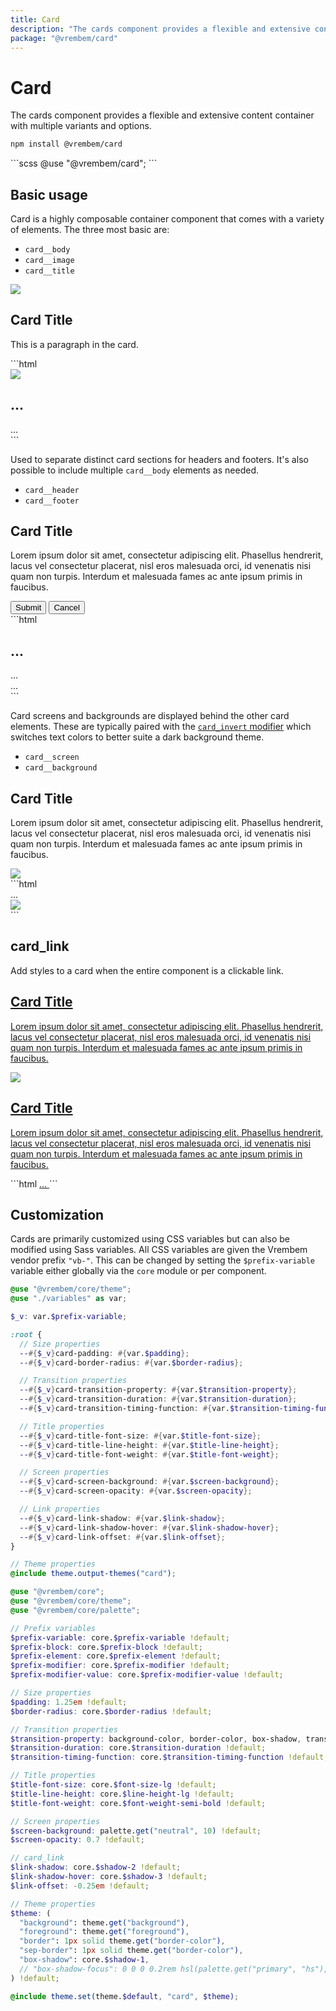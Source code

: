 ```yaml
---
title: Card
description: "The cards component provides a flexible and extensive content container with multiple variants and options."
package: "@vrembem/card"
---
```



# Card

The cards component provides a flexible and extensive content container with multiple variants and options.

```sh
npm install @vrembem/card
```

<CodeExample lang="scss">
  ```scss
  @use "@vrembem/card";
  ```
</CodeExample>

## Basic usage

Card is a highly composable container component that comes with a variety of elements. The three most basic are:

- `card__body`
- `card__image`
- `card__title`

<CodeExample lang="html">
  <div slot="output">
    <div class="card">
      <img class="card__image" src="https://picsum.photos/600/300" />
      <div class="card__body">
        <h2 class="card__title">Card Title</h2>
        <p>This is a paragraph in the card.</p>
      </div>
    </div>
  </div>
  ```html
  <div class="card">
    <img class="card__image" src="..." />
    <div class="card__body">
      <h2 class="card__title">...</h2>
      ...
    </div>
  </div>
  ```
</CodeExample>

Used to separate distinct card sections for headers and footers. It's also possible to include multiple `card__body` elements as needed.

- `card__header`
- `card__footer`

<CodeExample lang="html">
  <div slot="output">
    <div class="card">
      <div class="card__header">
        <h2 class="card__title">Card Title</h2>
      </div>
      <div class="card__body">
        <p>Lorem ipsum dolor sit amet, consectetur adipiscing elit. Phasellus hendrerit, lacus vel consectetur placerat, nisl eros malesuada orci, id venenatis nisi quam non turpis. Interdum et malesuada fames ac ante ipsum primis in faucibus.</p>
      </div>
      <div class="card__footer flex flex-justify-between">
        <button class="button button_color_primary">Submit</button>
        <button class="link">Cancel</button>
      </div>
    </div>
  </div>
  ```html
  <div class="card">
    <div class="card__header">
      <h2 class="card__title">...</h2>
    </div>
    <div class="card__body">
      ...
    </div>
    <div class="card__footer">
      ...
    </div>
  </div>
  ```
</CodeExample>

Card screens and backgrounds are displayed behind the other card elements. These are typically paired with the [`card_invert` modifier](#card_invert) which switches text colors to better suite a dark background theme.

- `card__screen`
- `card__background`

<CodeExample lang="html">
  <div slot="output">
    <div class="card vb-theme-dark">
      <div class="card__body gap-y">
        <h2 class="card__title">Card Title</h2>
        <p>Lorem ipsum dolor sit amet, consectetur adipiscing elit. Phasellus hendrerit, lacus vel consectetur placerat, nisl eros malesuada orci, id venenatis nisi quam non turpis. Interdum et malesuada fames ac ante ipsum primis in faucibus.</p>
      </div>
      <img src="https://picsum.photos/600/300" class="card__background" />
      <div class="card__screen"></div>
    </div>
  </div>
  ```html
  <div class="card">
    <div class="card__body">
      ...
    </div>
    <img src="..." class="card__background" />
    <div class="card__screen"></div>
  </div>
  ```
</CodeExample>

## card_link

Add styles to a card when the entire component is a clickable link. 

<CodeExample lang="html">
  <div slot="output" class="gap-y">
    <a href="#" class="card card_link vb-theme-dark">
      <div class="card__header">
        <h2 class="card__title">Card Title</h2>
      </div>
      <div class="card__body">
        <p>Lorem ipsum dolor sit amet, consectetur adipiscing elit. Phasellus hendrerit, lacus vel consectetur placerat, nisl eros malesuada orci, id venenatis nisi quam non turpis. Interdum et malesuada fames ac ante ipsum primis in faucibus.</p>
      </div>
      <img src="https://picsum.photos/600/300" class="card__background" />
      <div class="card__screen"></div>
    </a>
    <a href="#" class="card card_link">
      <div class="card__header">
        <h2 class="card__title">Card Title</h2>
      </div>
      <div class="card__body">
        <p>Lorem ipsum dolor sit amet, consectetur adipiscing elit. Phasellus hendrerit, lacus vel consectetur placerat, nisl eros malesuada orci, id venenatis nisi quam non turpis. Interdum et malesuada fames ac ante ipsum primis in faucibus.</p>
      </div>
    </a>
  </div>
  ```html
  <a class="card card_link" href="#">
    ...
  </a>
  ```
</CodeExample>

## Customization

Cards are primarily customized using CSS variables but can also be modified using Sass variables. All CSS variables are given the Vrembem vendor prefix `"vb-"`. This can be changed by setting the `$prefix-variable` variable either globally via the `core` module or per component.

<DocBlock name="CSS Variables" type="file" src="card/src/_root.scss">

  ```scss
  @use "@vrembem/core/theme";
  @use "./variables" as var;

  $_v: var.$prefix-variable;

  :root {
    // Size properties
    --#{$_v}card-padding: #{var.$padding};
    --#{$_v}card-border-radius: #{var.$border-radius};

    // Transition properties
    --#{$_v}card-transition-property: #{var.$transition-property};
    --#{$_v}card-transition-duration: #{var.$transition-duration};
    --#{$_v}card-transition-timing-function: #{var.$transition-timing-function};

    // Title properties
    --#{$_v}card-title-font-size: #{var.$title-font-size};
    --#{$_v}card-title-line-height: #{var.$title-line-height};
    --#{$_v}card-title-font-weight: #{var.$title-font-weight};

    // Screen properties
    --#{$_v}card-screen-background: #{var.$screen-background};
    --#{$_v}card-screen-opacity: #{var.$screen-opacity};

    // Link properties
    --#{$_v}card-link-shadow: #{var.$link-shadow};
    --#{$_v}card-link-shadow-hover: #{var.$link-shadow-hover};
    --#{$_v}card-link-offset: #{var.$link-offset};
  }

  // Theme properties
  @include theme.output-themes("card");
  ```
</DocBlock>

<DocBlock name="SCSS Variables" type="file" src="card/src/_variables.scss">

  ```scss
  @use "@vrembem/core";
  @use "@vrembem/core/theme";
  @use "@vrembem/core/palette";

  // Prefix variables
  $prefix-variable: core.$prefix-variable !default;
  $prefix-block: core.$prefix-block !default;
  $prefix-element: core.$prefix-element !default;
  $prefix-modifier: core.$prefix-modifier !default;
  $prefix-modifier-value: core.$prefix-modifier-value !default;

  // Size properties
  $padding: 1.25em !default;
  $border-radius: core.$border-radius !default;

  // Transition properties
  $transition-property: background-color, border-color, box-shadow, transform !default;
  $transition-duration: core.$transition-duration !default;
  $transition-timing-function: core.$transition-timing-function !default;

  // Title properties
  $title-font-size: core.$font-size-lg !default;
  $title-line-height: core.$line-height-lg !default;
  $title-font-weight: core.$font-weight-semi-bold !default;

  // Screen properties
  $screen-background: palette.get("neutral", 10) !default;
  $screen-opacity: 0.7 !default;

  // card_link
  $link-shadow: core.$shadow-2 !default;
  $link-shadow-hover: core.$shadow-3 !default;
  $link-offset: -0.25em !default;

  // Theme properties
  $theme: (
    "background": theme.get("background"),
    "foreground": theme.get("foreground"),
    "border": 1px solid theme.get("border-color"),
    "sep-border": 1px solid theme.get("border-color"),
    "box-shadow": core.$shadow-1,
    // "box-shadow-focus": 0 0 0 0.2rem hsl(palette.get("primary", "hs"), 50%, 0.15),
  ) !default;

  @include theme.set(theme.$default, "card", $theme);
  ```
</DocBlock>
